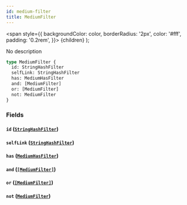 ```yaml
---
id: medium-filter
title: MediumFilter
---
```


<span
style={{
      backgroundColor: color,
      borderRadius: '2px',
      color: '#fff',
      padding: '0.2rem',
    }}>
{children}
</span>
);

No description

```graphql
type MediumFilter {
  id: StringHashFilter
  selfLink: StringHashFilter
  has: MediumHasFilter
  and: [MediumFilter]
  or: [MediumFilter]
  not: MediumFilter
}
```

### Fields

#### `id` ([`StringHashFilter`](/docs/schema/inputs/string-hash-filter))

#### `selfLink` ([`StringHashFilter`](/docs/schema/inputs/string-hash-filter))

#### `has` ([`MediumHasFilter`](/docs/schema/enums/medium-has-filter))

#### `and` ([`[MediumFilter]`](/docs/schema/inputs/medium-filter))

#### `or` ([`[MediumFilter]`](/docs/schema/inputs/medium-filter))

#### `not` ([`MediumFilter`](/docs/schema/inputs/medium-filter))
